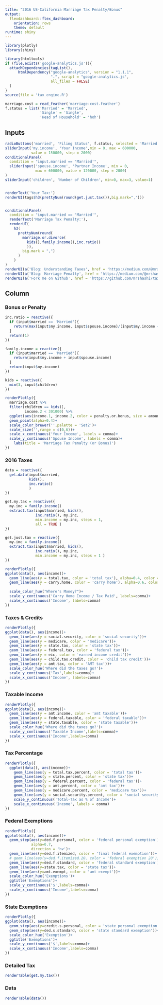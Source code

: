 ```yaml
---
title: "2016 US-California Marriage Tax Penalty/Bonus"
output: 
  flexdashboard::flex_dashboard:
    orientation: rows
    theme: default
runtime: shiny
---
```


```r

library(plotly)
library(shiny)

library(htmltools)
if (file.exists('google-analytics.js')){
  attachDependencies(tagList(),
      htmlDependency("google-analytics", version = "1.1.1",
                     ".", script = "google-analytics.js", 
                     all_files = FALSE)
  )
}
source(file = 'tax_engine.R')

marriage.cost = read_feather('marriage-cost.feather')
f.status = list('Married' = 'Married', 
                'Single' = 'Single', 
                'Head of Household' = 'hoh')
```

Inputs {.sidebar}
-----------------------------------------------------------------------

```r

radioButtons('married', 'Filing Status', f.status, selected = 'Married')
sliderInput('my.income', 'Your Income',min = 0, max = 600000, 
            value = 150000, step = 2000)
conditionalPanel(
  condition = "input.married == 'Married'",
  sliderInput('spouse.income', 'Partner Income', min = 0, 
              max = 600000, value = 120000, step = 2000)
)
sliderInput('children', 'Number of Children', min=0, max=3, value=1)


renderText('Your Tax:')
renderUI(tags$h3(prettyNum(round(get.just.tax()),big.mark=",")))


conditionalPanel(
  condition = "input.married == 'Married'",
  renderText('Marriage Tax Penalty:'),
  renderUI(
    h3(
      prettyNum(round(
        marriage.or.divorce(
          kids(),family.income(),inc.ratio()
          )),
        big.mark = ",")
      )
    )
)
renderUI(a('Blog: Understanding Taxes', href = 'https://medium.com/@mrshashi/how-us-taxes-work-afcf265ccb02'))
renderUI(a('Blog: Marriage Penalty', href = 'https://medium.com/@mrshashi/the-american-marriage-tax-penalty-2fb85228c864'))
renderUI(a('Fork me on Github', href = 'https://github.com/mrshashi/taxed'))

```

Column {.tabset}
-----------------------------------------------------------------------

### Bonus or Penalty

```r

inc.ratio = reactive({
  if (input$married == 'Married'){
    return(max(input$my.income, input$spouse.income)/(input$my.income + input$spouse.income))
  }
  return(1)
})

family.income = reactive({
  if (input$married == 'Married'){
    return(input$my.income + input$spouse.income)
  }
  return(input$my.income)
})

kids = reactive({
  min(3, input$children)
})

renderPlotly({
  marriage.cost %>%
  filter(children == kids(),
         income.2 < 301000) %>%
  ggplot(aes(income.1, income.2, color = penalty.or.bonus, size = amount))+
  geom_point(alpha=0.4)+
  scale_color_brewer('',palette = 'Set2')+
  scale_size('',range = c(0,6))+
  scale_x_continuous('Your Income', labels = comma)+
  scale_y_continuous('Spouse Income', labels = comma)+
    labs(title = 'Marriage Tax Penalty (or Bonus)')
})

```


### 2016 Taxes

```r
data = reactive({
  get.data(input$married, 
           kids(),
           inc.ratio()
           )
})

get.my.tax = reactive({
  my.inc = family.income()
  extract.tax(input$married, kids(), 
              inc.ratio(), my.inc, 
              min.income = my.inc, steps = 1, 
              all = TRUE )
})

get.just.tax = reactive({
  my.inc = family.income()
  extract.tax(input$married, kids(),
              inc.ratio(), my.inc, 
              min.income = my.inc, steps = 1 )
})

renderPlotly({
ggplot(data(), aes(income))+
  geom_line(aes(y = total.tax, color = 'total tax'), alpha=0.4, color = 'red')+
  geom_line(aes(y = carry.home, color = 'carry home'), alpha=0.6, color = '#55CC77')+
  
  scale_color_hue("Where's Money?")+
  scale_y_continuous('Carry Home Income / Tax Paid', labels=comma)+
  scale_x_continuous('Income', labels=comma)
})
```

### Taxes & Credits

```r
renderPlotly({
ggplot(data(), aes(income))+
  geom_line(aes(y = social.security, color = 'social security'))+
  geom_line(aes(y = medicare, color = 'medicare'))+
  geom_line(aes(y = state.tax, color = 'state tax'))+
  geom_line(aes(y = federal.tax, color = 'federal tax'))+
  geom_line(aes(y = eic, color = 'earned income credit'))+
  geom_line(aes(y = child.tax.credit, color = 'child tax credit'))+
  geom_line(aes(y = amt.tax, color = 'AMT tax'))+
  scale_color_hue('Where did the taxes go?')+
  scale_y_continuous('Tax',labels=comma)+
  scale_x_continuous('Income', labels=comma)
})
```

### Taxable Income

```r
renderPlotly({
ggplot(data(), aes(income))+
  geom_line(aes(y = amt.income, color = 'amt taxable'))+
  geom_line(aes(y = federal.taxable, color = 'federal taxable'))+
  geom_line(aes(y = state.taxable, color = 'state taxable'))+
  scale_color_hue('Where did the taxes go?')+
  scale_y_continuous('Taxable Income',labels=comma)+
  scale_x_continuous('Income',labels=comma)
})
```


### Tax Percentage

```r
renderPlotly({
  ggplot(data(), aes(income))+
    geom_line(aes(y = total.tax.percent, color = 'total tax'))+
    geom_line(aes(y = state.percent, color = 'state tax'))+
    geom_line(aes(y = federal.percent, color = 'federal tax'))+
    geom_line(aes(y = amt.percent, color = 'amt tax'))+
    geom_line(aes(y = medicare.percent, color = 'medicare tax'))+
    geom_line(aes(y = social.security.percent, color = 'social security tax'))+
    scale_y_continuous('Total-Tax as % of Income')+
    scale_x_continuous('Income', labels = comma)
})
```

### Federal Exemptions

```r
renderPlotly({
ggplot(data(), aes(income))+
  geom_step(aes(y=ded.f.personal, color = 'federal personal exemption'),
            alpha=0.7,
            direction = 'hv')+
  geom_line(aes(y=ded.f.itemized, color = 'final federal exemption'))+
  # geom_line(aes(y=ded.f.itemized.20, color = 'federal exemption 20'))+
  geom_line(aes(y=ded.f.standard, color = 'federal standard exemption'))+
  geom_line(aes(y=state.tax, color = 'state tax'))+
  geom_line(aes(y=amt.exempt, color = 'amt exempt'))+
  scale_color_hue('Exemptions')+
  ggtitle('Exemptions')+
  scale_y_continuous('$',labels=comma)+
  scale_x_continuous('Income',labels=comma)
})
```

### State Exemptions

```r
renderPlotly({
ggplot(data(), aes(income))+
  geom_step(aes(y=credit.s.personal, color = 'state personal exemption'))+
  geom_step(aes(y=ded.s.standard, color = 'state standard exemption'))+
  scale_color_hue('Exemption')+
  ggtitle('Exemptions')+
  scale_y_continuous('$',labels=comma)+
  scale_x_continuous('Income',labels=comma)
})
```

### Detailed Tax

```r
renderTable(get.my.tax())
```

### Data

```r
renderTable(data())
```



